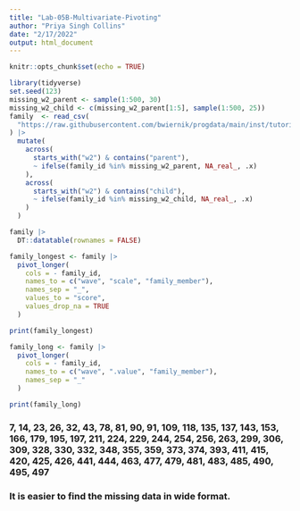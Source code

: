 ```yaml
---
title: "Lab-05B-Multivariate-Pivoting"
author: "Priya Singh Collins"
date: "2/17/2022"
output: html_document
---
```


```r
knitr::opts_chunk$set(echo = TRUE)

library(tidyverse)
set.seed(123)
missing_w2_parent <- sample(1:500, 30)
missing_w2_child <- c(missing_w2_parent[1:5], sample(1:500, 25))
family  <- read_csv(
  "https://raw.githubusercontent.com/bwiernik/progdata/main/inst/tutorials/data/family_data.csv"
) |> 
  mutate(
    across(
      starts_with("w2") & contains("parent"),
      ~ ifelse(family_id %in% missing_w2_parent, NA_real_, .x)
    ),
    across(
      starts_with("w2") & contains("child"),
      ~ ifelse(family_id %in% missing_w2_child, NA_real_, .x)
    )
  )
```

```r
family |> 
  DT::datatable(rownames = FALSE)
```

```r
family_longest <- family |>
  pivot_longer(
    cols = - family_id,
    names_to = c("wave", "scale", "family_member"),
    names_sep = "_",
    values_to = "score",
    values_drop_na = TRUE
  )

print(family_longest)

```

```r
family_long <- family |>
  pivot_longer(
    cols = - family_id,
    names_to = c("wave", ".value", "family_member"),
    names_sep = "_"
  )

print(family_long)

```

### 7, 14, 23, 26, 32, 43, 78, 81, 90, 91, 109, 118, 135, 137, 143, 153, 166, 179, 195, 197, 211, 224, 229, 244, 254, 256, 263, 299, 306, 309, 328, 330, 332, 348, 355, 359, 373, 374, 393, 411, 415, 420, 425, 426, 441, 444, 463, 477, 479, 481, 483, 485, 490, 495, 497

### It is easier to find the missing data in wide format.